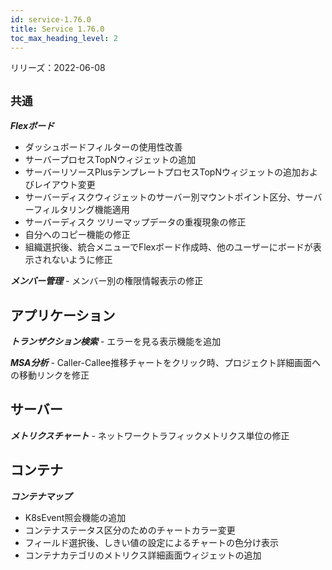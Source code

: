 ```yaml
---
id: service-1.76.0
title: Service 1.76.0
toc_max_heading_level: 2
---
```



リリーズ：2022-06-08

## `共通`

**_Flexボード_**

-   ダッシュボードフィルターの使用性改善
-   サーバープロセスTopNウィジェットの追加
-   サーバーリソースPlusテンプレートプロセスTopNウィジェットの追加およびレイアウト変更
-   サーバーディスクウィジェットのサーバー別マウントポイント区分、サーバーフィルタリング機能適用
-   サーバーディスク ツリーマップデータの重複現象の修正
-   自分へのコピー機能の修正
-   組織選択後、統合メニューでFlexボード作成時、他のユーザーにボードが表示されないように修正

**_メンバー管理_** - メンバー別の権限情報表示の修正

## アプリケーション

**_トランザクション検索_** - エラーを見る表示機能を追加

**_MSA分析_** - Caller-Callee推移チャートをクリック時、プロジェクト詳細画面への移動リンクを修正

## サーバー

**_メトリクスチャート_** - ネットワークトラフィックメトリクス単位の修正

## コンテナ

**_コンテナマップ_**

-   K8sEvent照会機能の追加
-   コンテナステータス区分のためのチャートカラー変更
-   フィールド選択後、しきい値の設定によるチャートの色分け表示
-   コンテナカテゴリのメトリクス詳細画面ウィジェットの追加
